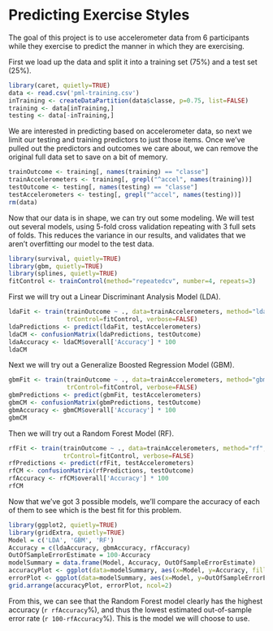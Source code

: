 Predicting Exercise Styles
==========================

The goal of this project is to use accelerometer data from 6 participants while
they exercise to predict the manner in which they are exercising.

First we load up the data and split it into a training set (75%) and a test set (25%).
```r
library(caret, quietly=TRUE)
data <- read.csv('pml-training.csv')
inTraining <- createDataPartition(data$classe, p=0.75, list=FALSE)
training <- data[inTraining,]
testing <- data[-inTraining,]
```

We are interested in predicting based on accelerometer data, so next we limit our
testing and training predictors to just those items.  Once we've pulled out the
predictors and outcomes we care about, we can remove the original full data set to
save on a bit of memory.
```r
trainOutcome <- training[, names(training) == "classe"]
trainAccelerometers <- training[, grepl("^accel", names(training))]
testOutcome <- testing[, names(testing) == "classe"]
testAccelerometers <- testing[, grepl("^accel", names(testing))]
rm(data)
```

Now that our data is in shape, we can try out some modeling.  We will test out several
models, using 5-fold cross validation repeating with 3 full sets of folds.  This reduces the
variance in our results, and validates that we aren't overfitting our model to the
test data.
```r

library(survival, quietly=TRUE)
library(gbm, quietly=TRUE)
library(splines, quietly=TRUE)
fitControl <- trainControl(method="repeatedcv", number=4, repeats=3)
```

First we will try out a Linear Discriminant Analysis Model (LDA).
```r
ldaFit <- train(trainOutcome ~ ., data=trainAccelerometers, method="lda",
                trControl=fitControl, verbose=FALSE)
ldaPredictions <- predict(ldaFit, testAccelerometers)
ldaCM <- confusionMatrix(ldaPredictions, testOutcome)
ldaAccuracy <- ldaCM$overall['Accuracy'] * 100
ldaCM
```

Next we will try out a Generalize Boosted Regression Model (GBM).
```r
gbmFit <- train(trainOutcome ~ ., data=trainAccelerometers, method="gbm",
                trControl=fitControl, verbose=FALSE)
gbmPredictions <- predict(gbmFit, testAccelerometers)
gbmCM <- confusionMatrix(gbmPredictions, testOutcome)
gbmAccuracy <- gbmCM$overall['Accuracy'] * 100
gbmCM
```

Then we will try out a Random Forest Model (RF).
```r
rfFit <- train(trainOutcome ~ ., data=trainAccelerometers, method="rf",
               trControl=fitControl, verbose=FALSE)
rfPredictions <- predict(rfFit, testAccelerometers)
rfCM <- confusionMatrix(rfPredictions, testOutcome)
rfAccuracy <- rfCM$overall['Accuracy'] * 100
rfCM
```

Now that we've got 3 possible models, we'll compare the accuracy of each of them
to see which is the best fit for this problem.

```r
library(ggplot2, quietly=TRUE)
library(gridExtra, quietly=TRUE)
Model = c('LDA', 'GBM', 'RF')
Accuracy = c(ldaAccuracy, gbmAccuracy, rfAccuracy)
OutOfSampleErrorEstimate = 100-Accuracy
modelSummary = data.frame(Model, Accuracy, OutOfSampleErrorEstimate)
accuracyPlot <- ggplot(data=modelSummary, aes(x=Model, y=Accuracy, fill=Model)) + geom_bar(stat="identity") + xlab("Model") + ylab("Accuracy %") + ggtitle("Model Accuracy")
errorPlot <- ggplot(data=modelSummary, aes(x=Model, y=OutOfSampleErrorEstimate, fill=Model)) + geom_bar(stat="identity") + xlab("Model") + ylab("Out Of Sample Error %") + ggtitle("Model Error Estimate")
grid.arrange(accuracyPlot, errorPlot, ncol=2)
```

From this, we can see that the Random Forest model clearly has the highest accuracy (`r rfAccuracy`%),
and thus the lowest estimated out-of-sample error rate (`r 100-rfAccuracy`%).  This is the model we will
choose to use.
